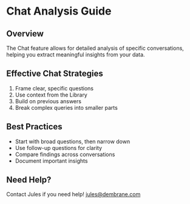 # Chat Analysis Guide

## Overview
The Chat feature allows for detailed analysis of specific conversations, helping you extract meaningful insights from your data.

## Effective Chat Strategies
1. Frame clear, specific questions
2. Use context from the Library
3. Build on previous answers
4. Break complex queries into smaller parts

## Best Practices
- Start with broad questions, then narrow down
- Use follow-up questions for clarity
- Compare findings across conversations
- Document important insights

## Need Help?
Contact Jules if you need help!
jules@dembrane.com


